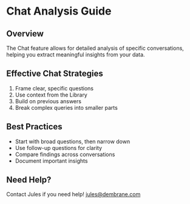 # Chat Analysis Guide

## Overview
The Chat feature allows for detailed analysis of specific conversations, helping you extract meaningful insights from your data.

## Effective Chat Strategies
1. Frame clear, specific questions
2. Use context from the Library
3. Build on previous answers
4. Break complex queries into smaller parts

## Best Practices
- Start with broad questions, then narrow down
- Use follow-up questions for clarity
- Compare findings across conversations
- Document important insights

## Need Help?
Contact Jules if you need help!
jules@dembrane.com


